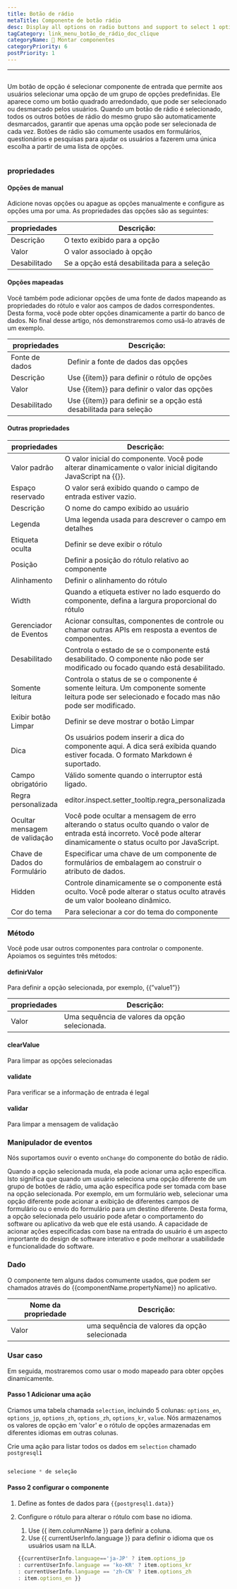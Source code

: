 ```yaml
---
title: Botão de rádio
metaTitle: Componente de botão rádio
desc: Display all options on radio buttons and support to select 1 option.
tagCategory: link_menu_botão_de_rádio_doc_clique
categoryName: 🧬 Montar componentes
categoryPriority: 6
postPriority: 1
---
```


* * *

## <h2 hidden>Radio button</h2>

Um botão de opção é selecionar componente de entrada que permite aos usuários selecionar uma opção de um grupo de opções predefinidas. Ele aparece como um botão quadrado arredondado, que pode ser selecionado ou desmarcado pelos usuários. Quando um botão de rádio é selecionado, todos os outros botões de rádio do mesmo grupo são automaticamente desmarcados, garantir que apenas uma opção pode ser selecionada de cada vez. Botões de rádio são comumente usados em formulários, questionários e pesquisas para ajudar os usuários a fazerem uma única escolha a partir de uma lista de opções.

<img src='https://cdn.illacloud.com/official-website/img/docs/assemble/radio.png' alt="" />

### propriedades

#### Opções de manual

Adicione novas opções ou apague as opções manualmente e configure as opções uma por uma. As propriedades das opções são as seguintes: 

| propriedades | Descrição:                                  |
| ------------ | ------------------------------------------- |
| Descrição    | O texto exibido para a opção                |
| Valor        | O valor associado à opção                   |
| Desabilitado | Se a opção está desabilitada para a seleção |

#### Opções mapeadas

Você também pode adicionar opções de uma fonte de dados mapeando as propriedades do rótulo e valor aos campos de dados correspondentes. Desta forma, você pode obter opções dinamicamente a partir do banco de dados. No final desse artigo, nós demonstraremos como usá-lo através de um exemplo.

| propriedades   | Descrição:                                                          |
| -------------- | ------------------------------------------------------------------- |
| Fonte de dados | Definir a fonte de dados das opções                                 |
| Descrição      | Use {{item}} para definir o rótulo de opções                        |
| Valor          | Use {{item}} para definir o valor das opções                        |
| Desabilitado   | Use {{item}} para definir se a opção está desabilitada para seleção |

#### Outras propriedades

| propriedades                  | Descrição:                                                                                                                                                               |
| ----------------------------- | ------------------------------------------------------------------------------------------------------------------------------------------------------------------------ |
| Valor padrão                  | O valor inicial do componente. Você pode alterar dinamicamente o valor inicial digitando JavaScript na {{}}.                                                             |
| Espaço reservado              | O valor será exibido quando o campo de entrada estiver vazio.                                                                                                            |
| Descrição                     | O nome do campo exibido ao usuário                                                                                                                                       |
| Legenda                       | Uma legenda usada para descrever o campo em detalhes                                                                                                                     |
| Etiqueta oculta               | Definir se deve exibir o rótulo                                                                                                                                          |
| Posição                       | Definir a posição do rótulo relativo ao componente                                                                                                                       |
| Alinhamento                   | Definir o alinhamento do rótulo                                                                                                                                          |
| Width                         | Quando a etiqueta estiver no lado esquerdo do componente, defina a largura proporcional do rótulo                                                                        |
| Gerenciador de Eventos        | Acionar consultas, componentes de controle ou chamar outras APIs em resposta a eventos de componentes.                                                                   |
| Desabilitado                  | Controla o estado de se o componente está desabilitado. O componente não pode ser modificado ou focado quando está desabilitado.                                         |
| Somente leitura               | Controla o status de se o componente é somente leitura. Um componente somente leitura pode ser selecionado e focado mas não pode ser modificado.                         |
| Exibir botão Limpar           | Definir se deve mostrar o botão Limpar                                                                                                                                   |
| Dica                          | Os usuários podem inserir a dica do componente aqui. A dica será exibida quando estiver focada. O formato Markdown é suportado.                                          |
| Campo obrigatório             | Válido somente quando o interruptor está ligado.                                                                                                                         |
| Regra personalizada           | editor.inspect.setter_tooltip.regra_personalizada                                                                                                                        |
| Ocultar mensagem de validação | Você pode ocultar a mensagem de erro alterando o status oculto quando o valor de entrada está incorreto. Você pode alterar dinamicamente o status oculto por JavaScript. |
| Chave de Dados do Formulário  | Especificar uma chave de um componente de formulários de embalagem ao construir o atributo de dados.                                                                     |
| Hidden                        | Controle dinamicamente se o componente está oculto. Você pode alterar o status oculto através de um valor booleano dinâmico.                                             |
| Cor do tema                   | Para selecionar a cor do tema do componente                                                                                                                              |

### Método

Você pode usar outros componentes para controlar o componente. Apoiamos os seguintes três métodos:

#### definirValor

Para definir a opção selecionada, por exemplo, {{”value1”}}

| propriedades | Descrição:                                      |
| ------------ | ----------------------------------------------- |
| Valor        | Uma sequência de valores da opção selecionada.  |

#### clearValue

Para limpar as opções selecionadas

#### validate

Para verificar se a informação de entrada é legal

#### validar

Para limpar a mensagem de validação

### Manipulador de eventos

Nós suportamos ouvir o evento `onChange` do componente do botão de rádio. 

Quando a opção selecionada muda, ela pode acionar uma ação específica. Isto significa que quando um usuário seleciona uma opção diferente de um grupo de botões de rádio, uma ação específica pode ser tomada com base na opção selecionada. Por exemplo, em um formulário web, selecionar uma opção diferente pode acionar a exibição de diferentes campos de formulário ou o envio do formulário para um destino diferente. Desta forma, a opção selecionada pelo usuário pode afetar o comportamento do software ou aplicativo da web que ele está usando. A capacidade de acionar ações especificadas com base na entrada do usuário é um aspecto importante do design de software interativo e pode melhorar a usabilidade e funcionalidade do software.

### Dado

O componente tem alguns dados comumente usados, que podem ser chamados através do {{componentName.propertyName}} no aplicativo.

| Nome da propriedade | Descrição:                                     |
| ------------------- | ---------------------------------------------- |
| Valor               | uma sequência de valores da opção selecionada  |

### Usar caso

Em seguida, mostraremos como usar o modo mapeado para obter opções dinamicamente. 

#### Passo 1 Adicionar uma ação

Criamos uma tabela chamada `selection`, incluindo 5 colunas: `options_en`, `options_jp`, `options_zh`, `options_zh`, `options_kr`, `value`. Nós armazenamos os valores de opção em 'valor' e o rótulo de opções armazenadas em diferentes idiomas em outras colunas. 

Crie uma ação para listar todos os dados em `selection` chamado `postgresql1`

<img src='https://cdn.illacloud.com/official-website/img/docs/assemble/radio1.png' alt="" />

```jsx
selecione * de seleção
```

#### Passo 2 configurar o componente

1.  Define as fontes de dados para `{{postgresql1.data}}` 
2.  Configure o rótulo para alterar o rótulo com base no idioma. 

    1.  Use {{ item.columnName }} para definir a coluna. 
    2.  Use {{ currentUserInfo.language }} para definir o idioma que os usuários usam na ILLA.

    ```jsx
    {{currentUserInfo.language=='ja-JP' ? item.options_jp 
    : currentUserInfo.language == 'ko-KR' ? item.options_kr 
    : currentUserInfo.language == 'zh-CN' ? item.options_zh 
    : item.options_en }}
    ```

<img src='https://cdn.illacloud.com/official-website/img/docs/assemble/radio2.png' alt="" />
